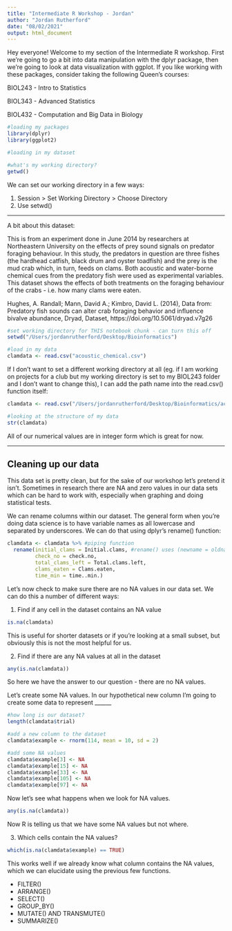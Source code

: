 ```yaml
---
title: "Intermediate R Workshop - Jordan"
author: "Jordan Rutherford"
date: "08/02/2021"
output: html_document
---
```


Hey everyone! Welcome to my section of the Intermediate R workshop. First we're going to go a bit into data manipulation with the dplyr package, then we're going to look at data visualization with ggplot. If you like working with these packages, consider taking the following Queen's courses:  

BIOL243 - Intro to Statistics

BIOL343 - Advanced Statistics

BIOL432 - Computation and Big Data in Biology


```r
#loading my packages
library(dplyr)
library(ggplot2)
```


```r
#loading in my dataset

#what's my working directory?
getwd()
```


We can set our working directory in a few ways:

1. Session > Set Working Directory > Choose Directory
2. Use setwd()

---------------------------------------------------------------

A bit about this dataset:  

This is from an experiment done in June 2014 by researchers at Northeastern University on the effects of prey sound signals on predator foraging behaviour. In this study, the predators in question are three fishes (the hardhead catfish, black drum and oyster toadfish) and the prey is the mud crab which, in turn, feeds on clams. Both acoustic and water-borne chemical cues from the predatory fish were used as experimental variables. This dataset shows the effects of both treatments on the foraging behaviour of the crabs - i.e. how many clams were eaten.

Hughes, A. Randall; Mann, David A.; Kimbro, David L. (2014), Data from: Predatory fish sounds can alter crab foraging behavior and influence bivalve abundance, Dryad, Dataset, https://doi.org/10.5061/dryad.v7g26


```r
#set working directory for THIS notebook chunk - can turn this off
setwd("/Users/jordanrutherford/Desktop/Bioinformatics")

#load in my data
clamdata <- read.csv("acoustic_chemical.csv")
```

If I don't want to set a different working directory at all (eg. if I am working on projects for a club but my working directory is set to my BIOL243 folder and I don't want to change this), I can add the path name into the read.csv() function itself:

```r
clamdata <- read.csv("/Users/jordanrutherford/Desktop/Bioinformatics/acoustic_chemical.csv")
```


```r
#looking at the structure of my data
str(clamdata)
```


All of our numerical values are in integer form which is great for now.


----------------------------------------------------------------------------


## Cleaning up our data

This data set is pretty clean, but for the sake of our workshop let's pretend it isn't. Sometimes in research there are NA and zero values in our data sets which can be hard to work with, especially when graphing and doing statistical tests.

We can rename columns within our dataset. The general form when you're doing data science is to have variable names as all lowercase and separated by underscores. We can do that using dplyr's rename() function:

```r
clamdata <- clamdata %>% #piping function
  rename(initial_clams = Initial.clams, #rename() uses (newname = oldname)
         check_no = check.no,
         total_clams_left = Total.clams.left,
         clams_eaten = Clams.eaten,
         time_min = time..min.)
```


Let's now check to make sure there are no NA values in our data set. We can do this a number of different ways:



1. Find if any cell in the dataset contains an NA value

```r
is.na(clamdata)
```

This is useful for shorter datasets or if you're looking at a small subset, but obviously this is not the most helpful for us.



2. Find if there are any NA values at all in the dataset

```r
any(is.na(clamdata))
```

So here we have the answer to our question - there are no NA values.

Let's create some NA values. In our hypothetical new column I'm going to create some data to represent ______


```r
#how long is our dataset?
length(clamdata$trial)
```

```r
#add a new column to the dataset
clamdata$example <- rnorm(114, mean = 10, sd = 2)

#add some NA values
clamdata$example[3] <- NA
clamdata$example[15] <- NA
clamdata$example[33] <- NA
clamdata$example[105] <- NA
clamdata$example[97] <- NA
```


Now let's see what happens when we look for NA values.

```r
any(is.na(clamdata))
```

Now R is telling us that we have some NA values but not where.


3. Which cells contain the NA values?

```r
which(is.na(clamdata$example) == TRUE)
```

This works well if we already know what column contains the NA values, which we can elucidate using the previous few functions.

- FILTER()
- ARRANGE()
- SELECT()
- GROUP_BY()
- MUTATE() AND TRANSMUTE()
- SUMMARIZE()






































